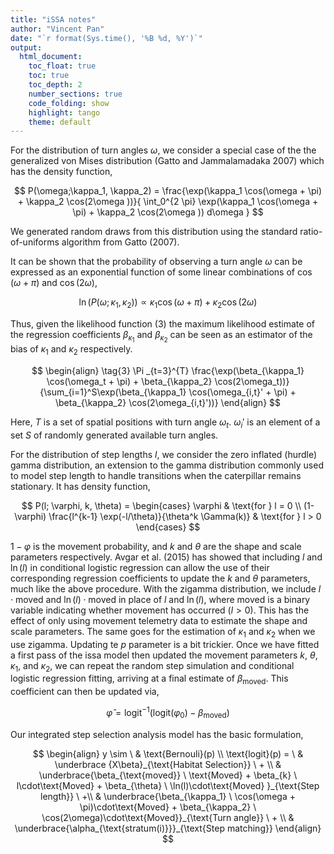 ```yaml
---
title: "iSSA notes"
author: "Vincent Pan"
date: "`r format(Sys.time(), '%B %d, %Y')`"
output: 
  html_document:
    toc_float: true
    toc: true 
    toc_depth: 2 
    number_sections: true
    code_folding: show
    highlight: tango
    theme: default
---
```


For the distribution of turn angles $\omega$, we consider a special case of the the generalized von Mises distribution (Gatto and Jammalamadaka 2007) which has the density function, 

$$
P(\omega;\kappa_1, \kappa_2) = \frac{\exp(\kappa_1 \cos(\omega + \pi) + \kappa_2 \cos(2\omega ))}{
\int_0^{2 \pi} \exp(\kappa_1 \cos(\omega + \pi) + \kappa_2 \cos(2\omega )) d\omega
}
$$

We generated random draws from this distribution using the standard ratio-of-uniforms algorithm from Gatto (2007). 

It can be shown that the probability of observing a turn angle $\omega$ can be expressed as an exponential function of some linear combinations of $\cos(\omega + \pi)$ and $\cos(2\omega)$, 

$$
\ln(P(\omega; \kappa_1, \kappa_2)) \propto \kappa_1 \cos(\omega + \pi) + \kappa_2 \cos(2\omega)
$$

Thus, given the likelihood function $(3)$ the maximum likelihood estimate of the regression coefficients $\beta_{\kappa_1}$ and $\beta_{\kappa_2}$ can be seen as an estimator of the bias of $\kappa_1$ and $\kappa_2$ respectively. 

$$
\begin{align}
\tag{3}
\Pi _{t=3}^{T} \frac{\exp(\beta_{\kappa_1} \cos(\omega_t + \pi) + \beta_{\kappa_2} \cos(2\omega_t))}{\sum_{i=1}^S\exp(\beta_{\kappa_1} \cos(\omega_{i,t}' + \pi) + \beta_{\kappa_2} \cos(2\omega_{i,t}'))}
\end{align}
$$

Here, $T$ is a set of spatial positions with turn angle $\omega_t$. $\omega_i'$ is an element of a set $S$ of randomly generated available turn angles. 



For the distribution of step lengths $l$, we consider the zero inflated (hurdle) gamma distribution, an extension to the gamma distribution commonly used to model step length to handle transitions when the caterpillar remains stationary. It has density function,

$$
P(l; \varphi, k, \theta) = 
\begin{cases} 
\varphi & \text{for } l = 0 \\
(1-\varphi) \frac{l^{k-1} \exp(-l/\theta)}{\theta^k \Gamma(k)} & \text{for } l > 0
\end{cases}
$$

$1-\varphi$ is the movement probability, and $k$ and $\theta$ are the shape and scale parameters respectively. Avgar et al. (2015) has showed that including $l$ and $\ln(l)$ in conditional logistic regression can allow the use of their corresponding regression coefficients to update the $k$ and $\theta$ parameters, much like the above procedure. With the zigamma distribution, we include $l\cdot\text{moved}$ and $\ln(l)\cdot\text{moved}$ in place of $l$ and $\ln(l)$, where $\text{moved}$ is a binary variable indicating whether movement has occurred ($l > 0$). This has the effect of only using movement telemetry data to estimate the shape and scale parameters. The same goes for the estimation of $\kappa_1$ and $\kappa_2$ when we use zigamma. Updating te $p$ parameter is a bit trickier. Once we have fitted a first pass of the issa model then updated the movement parameters $k$, $\theta$, $\kappa_1$, and $\kappa_2$, we can repeat the random step simulation and conditional logistic regression fitting, arriving at a final estimate of $\beta_{\text{moved}}$. This coefficient can then be updated via, 

$$
\hat{\varphi}=\text{logit}^{-1}(\text{logit}(\varphi_{0}) - \beta_{\text{moved}})
$$





Our integrated step selection analysis model has the basic formulation, 


$$
\begin{align}
y \sim \ & \text{Bernouli}(p) \\
\text{logit}(p) = \ & \underbrace {X\beta}_{\text{Habitat Selection}} \ + \\ 
& \underbrace{\beta_{\text{moved}} \ \text{Moved} + \beta_{k} \ l\cdot\text{Moved} + \beta_{\theta} \ \ln(l)\cdot\text{Moved} }_{\text{Step length}} \ +\\ 
& \underbrace{\beta_{\kappa_1} \ \cos(\omega + \pi)\cdot\text{Moved} + \beta_{\kappa_2} \ \cos(2\omega)\cdot\text{Moved}}_{\text{Turn angle}} \ + \\
& \underbrace{\alpha_{\text{stratum(i)}}}_{\text{Step matching}}
\end{align}
$$



